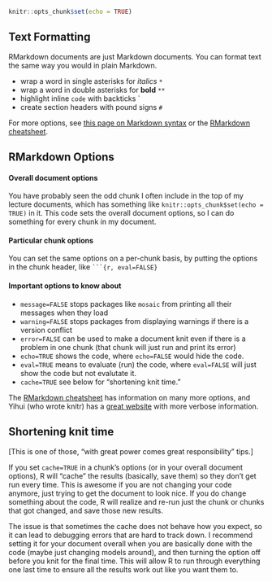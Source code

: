 ```r
knitr::opts_chunk$set(echo = TRUE)
```

## Text Formatting

RMarkdown documents are just Markdown documents. You can format text the same way you would in plain Markdown. 

- wrap a word in single asterisks for  *italics* `*`
- wrap a word in double asterisks for **bold** `**`
- highlight inline `code` with backticks ` ` `
- create section headers with pound signs `#`

For more options, see [this page on Markdown syntax](http://daringfireball.net/projects/markdown/syntax) or the [RMarkdown cheatsheet](https://www.rstudio.com/wp-content/uploads/2016/03/rmarkdown-cheatsheet-2.0.pdf). 

## RMarkdown Options

#### Overall document options
You have probably seen the odd chunk I often include in the top of my lecture documents, which has something like `knitr::opts_chunk$set(echo = TRUE)` in it. This code sets the overall document options, so I can do something for every chunk in my document.


#### Particular chunk options

You can set the same options on a per-chunk basis, by putting the options in the chunk header, like ` ```{r, eval=FALSE}`


#### Important options to know about

- `message=FALSE` stops packages like `mosaic` from printing all their messages when they load
- `warning=FALSE` stops packages from displaying warnings if there is a version conflict
- `error=FALSE` can be used to make a document knit even if there is a problem in one chunk (that chunk will just run and print its error)
-  `echo=TRUE` shows the code, where `echo=FALSE` would hide the code. 
- `eval=TRUE` means to evaluate (run) the code, where `eval=FALSE` will just show the code but not evalutate it. 
- `cache=TRUE` see below for "shortening knit time."

The [RMarkdown cheatsheet](https://www.rstudio.com/wp-content/uploads/2016/03/rmarkdown-cheatsheet-2.0.pdf) has information on many more options, and Yihui (who wrote knitr) has a [great website](http://yihui.name/knitr/options/) with more verbose information. 


## Shortening knit time
[This is one of those, "with great power comes great responsibility" tips.]

If you set `cache=TRUE` in a chunk's options (or in your overall document options), R will "cache" the results (basically, save them) so they don't get run every time. This is awesome if you are not changing your code anymore, just trying to get the document to look nice. If you do change something about the code, R will realize and re-run just the chunk or chunks that got changed, and save those new results.

The issue is that sometimes the cache does not behave how you expect, so it can lead to debugging errors that are hard to track down. I recommend setting it for your document overall when you are basically done with the code (maybe just changing models around), and then turning the option off before you knit for the final time. This will allow R to run through everything one last time to ensure all the results work out like you want them to. 
